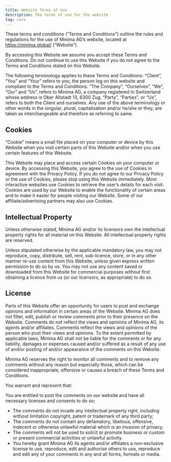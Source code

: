 ---
title: Website Terms of Use
description: The terms of use for the website
tag: core
---

These terms and conditions (“Terms and Conditions”) outline the rules and regulations for the use of Minima AG’s website, located at https://minima.global/ (“Website”).

By accessing this Website we assume you accept these Terms and Conditions. Do not continue to use this Website if you do not agree to the Terms and Conditions stated on this Website.

The following terminology applies to these Terms and Conditions: “Client”, “You” and “Your” refers to you, the person log on this website and compliant to the Terms and Conditions. “The Company”, “Ourselves”, “We”, “Our” and “Us”, refers to Minima AG, a company registered in Switzerland whose address is Ober Altstadt 13, 6300 Zug. “Party”, “Parties”, or “Us”, refers to both the Client and ourselves. Any use of the above terminology or other words in the singular, plural, capitalisation and/or he/she or they, are taken as interchangeable and therefore as referring to same.

## Cookies

“Cookie” means a small file placed on your computer or device by this Website when you visit certain parts of this Website and/or when you use certain features of this Website.

This Website may place and access certain Cookies on your computer or device. By accessing this Website, you agree to the use of Cookies in agreement with the Privacy Policy. If you do not agree to our Privacy Policy or the use of Cookies, please stop using this Website immediately.
Most interactive websites use Cookies to retrieve the user’s details for each visit. Cookies are used by our Website to enable the functionality of certain areas and to make it easier for people visiting our Website. Some of our affiliate/advertising partners may also use Cookies.

## Intellectual Property

Unless otherwise stated, Minima AG and/or its licensors own the intellectual property rights for all material on this Website. All intellectual property rights are reserved.

Unless stipulated otherwise by the applicable mandatory law, you may not reproduce, copy, distribute, sell, rent, sub-licence, store, or in any other manner re-use content from this Website, unless given express written permission to do so by us.
You may not use any content saved or downloaded from this Website for commercial purposes without first obtaining a licence from us (or our licensors, as appropriate) to do so.

## License

Parts of this Website offer an opportunity for users to post and exchange opinions and information in certain areas of the Website. Minima AG does not filter, edit, publish or review comments prior to their presence on the Website. Comments do not reflect the views and opinions of Minima AG, its agents and/or affiliates. Comments reflect the views and opinions of the person who post their views and opinions. To the extent permitted by applicable laws, Minima AG shall not be liable for the comments or for any liability, damages or expenses caused and/or suffered as a result of any use of and/or posting of and/or appearance of the comments on this Website.

Minima AG reserves the right to monitor all comments and to remove any comments without any reason but especially those, which can be considered inappropriate, offensive or causes a breach of these Terms and Conditions.

You warrant and represent that:

You are entitled to post the comments on our website and have all necessary licenses and consents to do so;

- The comments do not invade any intellectual property right, including without limitation copyright, patent or trademark of any third party;
- The comments do not contain any defamatory, libellous, offensive, indecent or otherwise unlawful material which is an invasion of privacy;
- The comments will not be used to solicit or promote business or custom or present commercial activities or unlawful activity.
- You hereby grant Minima AG its agents and/or affiliates a non-exclusive license to use, reproduce, edit and authorise others to use, reproduce and edit any of your comments in any and all forms, formats or media.
